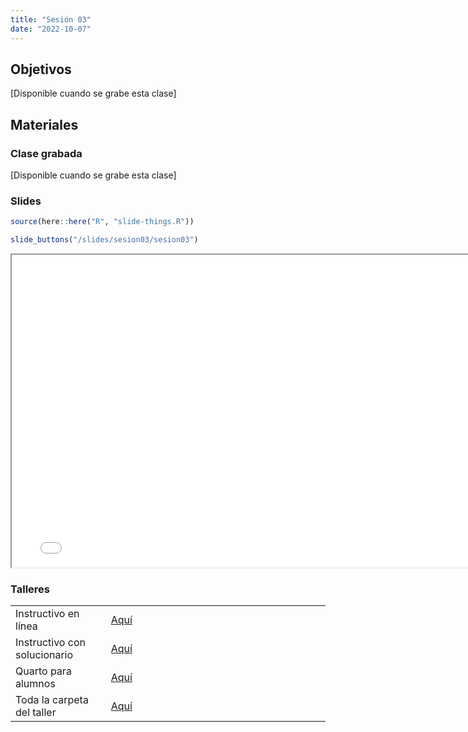 ```yaml
---
title: "Sesión 03"
date: "2022-10-07"
---
```


## Objetivos

[Disponible cuando se grabe esta clase]


## Materiales

::: {.panel-tabset}

### Clase grabada

[Disponible cuando se grabe esta clase]

### Slides

```r
source(here::here("R", "slide-things.R"))
```

```r
slide_buttons("/slides/sesion03/sesion03")
```

```{=html}
<iframe width="780" height="500" src="../slides/sesion03/sesion03.html" title="Sesión 3 - Manejo de datos con dplyr"></iframe>
```

### Talleres

|                              |                                                                                  |
|----------------------|--------------------------------------------------|
| Instructivo en línea         | [Aquí](../taller/taller03/taller03_instructivo.html)                                                 |
| Instructivo con solucionario | [Aquí](../taller/taller03/taller03_instructivo_sol_no.html)                                                                       |
| Quarto para alumnos          | [Aquí](../taller/taller03/taller03_alumno.qmd)                                                                       |
| Toda la carpeta del taller   | [Aquí](https://drive.google.com/drive/folders/16C3xkQ9i0AnY-FbCPDa3ZwLRXY8XDNyP) |

:::



